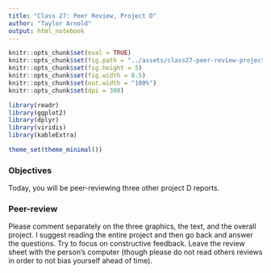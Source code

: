 ```yaml
---
title: "Class 27: Peer Review, Project D"
author: "Taylor Arnold"
output: html_notebook
---
```


```r
knitr::opts_chunk$set(eval = TRUE)
knitr::opts_chunk$set(fig.path = "../assets/class27-peer-review-project-d/")
knitr::opts_chunk$set(fig.height = 5)
knitr::opts_chunk$set(fig.width = 8.5)
knitr::opts_chunk$set(out.width = "100%")
knitr::opts_chunk$set(dpi = 300)
```

```r
library(readr)
library(ggplot2)
library(dplyr)
library(viridis)
library(kableExtra)

theme_set(theme_minimal())
```

### Objectives

Today, you will be peer-reviewing three other project D reports. 

### Peer-review

Please comment separately on the three graphics, the text, and the overall
project. I suggest reading the entire project and then go back and answer the
questions. Try to focus on constructive feedback. Leave the review sheet with 
the person's computer (though please do not read others reviews in order to
not bias yourself ahead of time).



